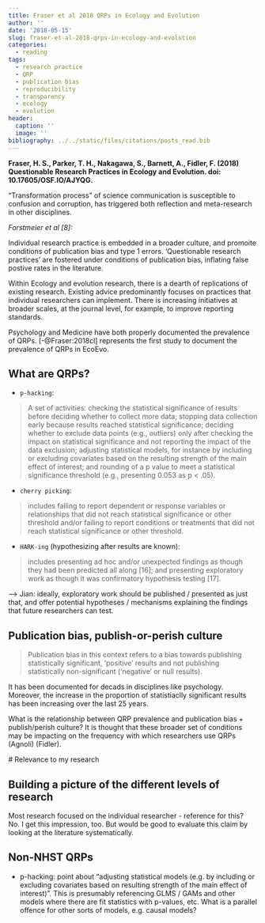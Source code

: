 ```yaml
---
title: Fraser et al 2018 QRPs in Ecology and Evolution
author: ''
date: '2018-05-15'
slug: fraser-et-al-2018-qrps-in-ecology-and-evolution
categories:
  - reading
tags:
  - research practice
  - QRP
  - publication bias
  - reproducibility
  - transparency
  - ecology
  - evolution
header:
  caption: ''
  image: ''
bibliography: ../../static/files/citations/posts_read.bib
---
```


**Fraser, H. S., Parker, T. H., Nakagawa, S., Barnett, A., Fidler, F. (2018) Questionable Research Practices in Ecology and Evolution. doi: 10.17605/OSF.IO/AJYQG.**

"Transformation process" of science communication is susceptible to confusion and corruption, has triggered both reflection and meta-research in other disciplines. 

*Forstmeier et al [8]:*

Individual research practice is embedded in a broader culture, and promoite conditions of publication bias and type 1 errors. 'Questionable research practices' are fostered under conditions of publication bias, inflating false postive rates in the literature.

Within Ecology and evolution research, there is a dearth of replications of existing research. Existing advice predominantly focuses on practices that individual researchers can implement. There is increasing initiatives at broader scales, at the journal level, for example, to improve reporting standards.

Psychology and Medicine have both properly documented the prevalence of QRPs. [-@Fraser:2018cl] represents the first study to document the prevalence of QRPs in EcoEvo.

## What are QRPs?

- `p-hacking`:

> A set of activities: checking the statistical significance of results before deciding whether to collect more data; stopping data collection early because results reached statistical significance; deciding whether to exclude data points (e.g., outliers) only after checking the impact on statistical significance and not reporting the impact of the data exclusion; adjusting statistical models, for instance by including or excluding covariates based on the resulting strength of the main effect of interest; and rounding of a p value to meet a statistical significance threshold (e.g., presenting 0.053 as p < .05).

- `cherry picking`:

> includes failing to report dependent or response variables or relationships that did not reach statistical significance or other threshold and/or failing to report conditions or treatments that did not reach statistical significance or other threshold.

- `HARK-ing` (hypothesizing after results are known):

> includes presenting ad hoc and/or unexpected findings as though they had been predicted all along [16]; and presenting exploratory work as though it was confirmatory hypothesis testing [17].

--> Jian: ideally, exploratory work should be published / presented as just that, and offer potential hypotheses / mechanisms explaining the findings that future researchers can test.

## Publication bias, publish-or-perish culture

> Publication bias in this context refers to a bias towards publishing statistically significant, ‘positive’ results and not publishing statistically non-significant (‘negative’ or null results).

It has been documented for decads in disciplines like psychology. Moreover, the increase in the proportion of statistiaclly significant results has been increasing over the last 25 years.

What is the relationship between QRP prevalence and publication bias + publish/perish culture? It is thought that these broader set of conditions may be impacting on the frequency with which researchers use QRPs (Agnoli) (Fidler).



 # Relevance to my research

## Building a picture of the different levels of research

Most research focused on the individual researcher - reference for this? No. I get this impression, too. But would be good to evaluate this claim by looking at the literature systematically.

## Non-NHST QRPs

- p-hacking: point about "adjusting statistical models (e.g. by including or excluding covariates based on resulting strength of the main effect of interest)". This is presumably referencing GLMS / GAMs and other models where there are fit statistics with p-values, etc. What is a parallel offence for other sorts of models, e.g. causal models?
